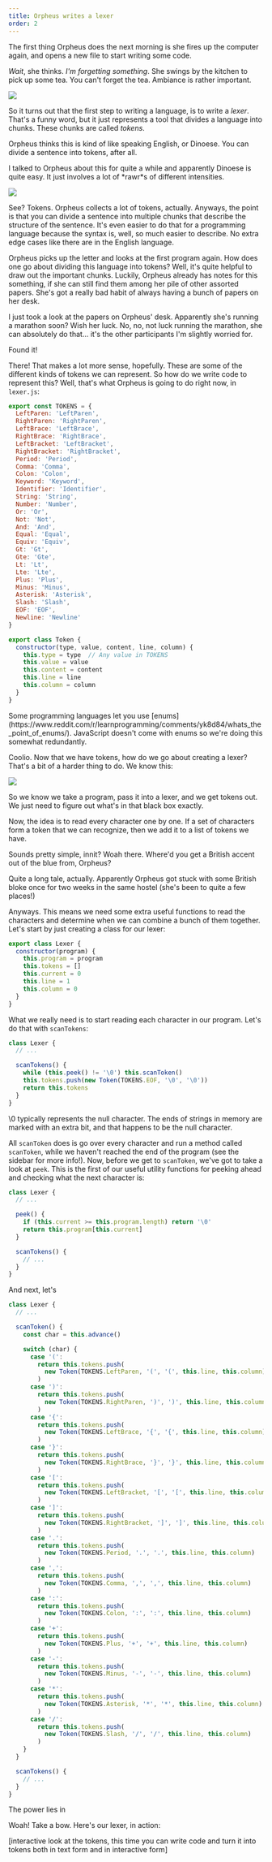 ```yaml
---
title: Orpheus writes a lexer
order: 2
---
```


The first thing Orpheus does the next morning is she fires up the computer again, and opens a new file to start writing some code.

*Wait*, she thinks. *I'm forgetting something*. She swings by the kitchen to pick up some tea. You can't forget the tea. Ambiance is rather important.

![](/cartoons/tea.png)

So it turns out that the first step to writing a language, is to write a _lexer_. That's a funny word, but it just represents a tool that divides a language into chunks. These chunks are called _tokens_.

Orpheus thinks this is kind of like speaking English, or Dinoese. You can divide a sentence into tokens, after all.

<aside>
  I talked to Orpheus about this for quite a while and apparently Dinoese is quite easy. It just involves a lot of *rawr*s of different intensities.
</aside>

![](/cartoons/english-tokens.png)

See? Tokens. Orpheus collects a lot of tokens, actually. Anyways, the point is that you can divide a sentence into multiple chunks that describe the structure of the sentence. It's even easier to do that for a programming language because the syntax is, well, so much easier to describe. No extra edge cases like there are in the English language.

Orpheus picks up the letter and looks at the first program again. How does one go about dividing this language into tokens? Well, it's quite helpful to draw out the important chunks. Luckily, Orpheus already has notes for this something, if she can still find them among her pile of other assorted papers. She's got a really bad habit of always having a bunch of papers on her desk. 

<aside>
  I just took a look at the papers on Orpheus' desk. Apparently she's running a
  marathon soon? Wish her luck. No, no, not luck running the marathon, she can absolutely do that... it's the other participants I'm slightly worried for.
</aside>

Found it!

<Lexer/>

There! That makes a lot more sense, hopefully. These are some of the different kinds of tokens we can represent. So how do we write code to represent this? Well, that's what Orpheus is going to do right now, in `lexer.js`:

```js
export const TOKENS = {
  LeftParen: 'LeftParen',
  RightParen: 'RightParen',
  LeftBrace: 'LeftBrace',
  RightBrace: 'RightBrace',
  LeftBracket: 'LeftBracket',
  RightBracket: 'RightBracket',
  Period: 'Period',
  Comma: 'Comma',
  Colon: 'Colon',
  Keyword: 'Keyword',
  Identifier: 'Identifier',
  String: 'String',
  Number: 'Number',
  Or: 'Or',
  Not: 'Not',
  And: 'And',
  Equal: 'Equal',
  Equiv: 'Equiv',
  Gt: 'Gt',
  Gte: 'Gte',
  Lt: 'Lt',
  Lte: 'Lte',
  Plus: 'Plus',
  Minus: 'Minus',
  Asterisk: 'Asterisk',
  Slash: 'Slash',
  EOF: 'EOF',
  Newline: 'Newline'
}

export class Token {
  constructor(type, value, content, line, column) {
    this.type = type  // Any value in TOKENS
    this.value = value
    this.content = content
    this.line = line
    this.column = column
  }
}
```

<aside>
  Some programming languages let you use [enums](https://www.reddit.com/r/learnprogramming/comments/yk8d84/whats_the_point_of_enums/). JavaScript doesn't come with
  enums so we're doing this somewhat redundantly.
</aside>

Coolio. Now that we have tokens, how do we go about creating a lexer? That's a bit of a harder thing to do. We know this:

![](/cartoons/lexer-diagram.png)

So we know we take a program, pass it into a lexer, and we get tokens out. We just need to figure out what's in that black box exactly.

Now, the idea is to read every character one by one. If a set of characters form a token that we can recognize, then we add it to a list of tokens we have.

Sounds pretty simple, innit? Woah there. Where'd you get a British accent out of the blue from, Orpheus?

<aside>
  Quite a long tale, actually. Apparently Orpheus got stuck with some British
  bloke once for two weeks in the same hostel (she's been to quite a few
  places!)
</aside>

Anyways. This means we need some extra useful functions to read the characters and determine when we can combine a bunch of them together. Let's start by just creating a class for our lexer:

```js
export class Lexer {
  constructor(program) {
    this.program = program
    this.tokens = []
    this.current = 0
    this.line = 1
    this.column = 0
  }
}
```

What we really need is to start reading each character in our program. Let's do that with `scanTokens`:

```js
class Lexer {
  // ...

  scanTokens() {
    while (this.peek() != '\0') this.scanToken()
    this.tokens.push(new Token(TOKENS.EOF, '\0', '\0'))
    return this.tokens
  }
}
```

<aside>
  \0 typically represents the null character. The ends of strings in memory are marked with an extra bit, and that happens to be the null character.
</aside>

All `scanToken` does is go over every character and run a method called `scanToken`, while we haven't reached the end of the program (see the sidebar for more info!). Now, before we get to `scanToken`, we've got to take a look at `peek`. This is the first of our useful utility functions for peeking ahead and checking what the next character is:

```js
class Lexer {
  // ...

  peek() {
    if (this.current >= this.program.length) return '\0'
    return this.program[this.current]
  }

  scanTokens() {
    // ...
  }
}
```

And next, let's

```js
class Lexer {
  // ...

  scanToken() {
    const char = this.advance()

    switch (char) {
      case '(':
        return this.tokens.push(
          new Token(TOKENS.LeftParen, '(', '(', this.line, this.column)
        )
      case ')':
        return this.tokens.push(
          new Token(TOKENS.RightParen, ')', ')', this.line, this.column)
        )
      case '{':
        return this.tokens.push(
          new Token(TOKENS.LeftBrace, '{', '{', this.line, this.column)
        )
      case '}':
        return this.tokens.push(
          new Token(TOKENS.RightBrace, '}', '}', this.line, this.column)
        )
      case '[':
        return this.tokens.push(
          new Token(TOKENS.LeftBracket, '[', '[', this.line, this.column)
        )
      case ']':
        return this.tokens.push(
          new Token(TOKENS.RightBracket, ']', ']', this.line, this.column)
        )
      case '.':
        return this.tokens.push(
          new Token(TOKENS.Period, '.', '.', this.line, this.column)
        )
      case ',':
        return this.tokens.push(
          new Token(TOKENS.Comma, ',', ',', this.line, this.column)
        )
      case ':':
        return this.tokens.push(
          new Token(TOKENS.Colon, ':', ':', this.line, this.column)
        )
      case '+':
        return this.tokens.push(
          new Token(TOKENS.Plus, '+', '+', this.line, this.column)
        )
      case '-':
        return this.tokens.push(
          new Token(TOKENS.Minus, '-', '-', this.line, this.column)
        )
      case '*':
        return this.tokens.push(
          new Token(TOKENS.Asterisk, '*', '*', this.line, this.column)
        )
      case '/':
        return this.tokens.push(
          new Token(TOKENS.Slash, '/', '/', this.line, this.column)
        )
    }
  }

  scanTokens() {
    // ...
  }
}
```

The power lies in

Woah! Take a bow. Here's our lexer, in action:

[interactive look at the tokens, this time you can write code and turn it into tokens both in text form and in interactive form]
